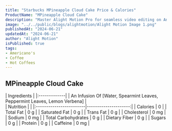 ```yaml
---
title: "Starbucks MPineapple Cloud Cake Price & Calories"
ProductName: "MPineapple Cloud Cake"
description: "Master Alight Motion Pro for seamless video editing on Android, iOS, and Tablets with our ultimate guide, unlocking advanced features and elevating your skills in 2024!"
image: "../../public/blogs/alightmotion/Alight Motion Image 1.png"
publishedAt: "2024-06-21"
updatedAt: "2024-06-21"
author: "Alight Motion"
isPublished: true
tags:
- Americano's
- Coffee
- Hot Coffees   
---
```


 
## MPineapple Cloud Cake 
  
<div className="tables-container">
  <div className="table-wrapper">
    | Ingredients  |  
    |:-------------|
    | An Infusion Of [Water, Spearmint Leaves, Peppermint Leaves, Lemon Verbena] |

  </div>
  <div className="table-wrapper">
    | Nutrition               |                      |  
    |:------------------------|---------------------:|
    | Calories                | 0                    |
    | Total Fat               | 0 g                  |
    | Saturated Fat           | 0 g                  |
    | Trans Fat               | 0 g                  |
    | Cholesterol             | 0 mg                 |
    | Sodium                  | 0 mg                 |
    | Total Carbohydrates     | 0 g                  |
    | Dietary Fiber           | 0 g                  |
    | Sugars                  | 0 g                  |
    | Protein                 | 0 g                  |
    | Caffeine                | 0 mg                 |
  </div>
</div>
<style jsx>{`
  .tables-container {
    display: flex;
    flex-direction: row;
    gap: 30px;
  }
  .table-wrapper {
    width: 500px; /* Adjust as needed */
  }
  @media (max-width: 768px) {
    .tables-container {
      flex-direction: column;
      gap: 0px; /* Adjust as needed */
    }
    .table-wrapper {
      width: 100%; /* Adjust as needed */
    }
  }
`}</style>
